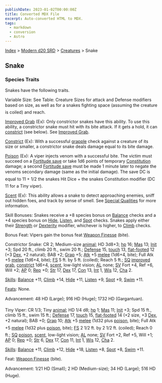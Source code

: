 ```yaml
---
publishDate: 2023-01-02T00:00:00Z
title: Converted MDX File
excerpt: Auto-converted HTML to MDX.
tags:
  - markdown
  - conversion
  - Astro
---
```


[Index](-index) > [Modern d20 SRD](modern-d20-srd-index) > [Creatures](modern-d20-srd-creatures-index) > Snake

## Snake

### Species Traits

Snakes have the following traits.

Variable Size: See Table: Creature Sizes for attack and Defense modifiers based on size, as well as for a snakes fighting space (assuming the creature is coiled) and reach.

[Improved Grab](modern-d20-srd-special-abilities-improved-grab) (Ex): Only constrictor snakes have this ability. To use this ability, a constrictor snake must hit with its bite attack. If it gets a hold, it can [constrict](modern-d20-srd-special-abilities-constrict) (see below). See [Improved Grab](modern-d20-srd-special-abilities-improved-grab).

[Constrict](modern-d20-srd-special-abilities-constrict) (Ex): With a successful [grapple](modern-d20-srd-combat-grapple) check against a creature of its size or smaller, a constrictor snake deals damage equal to its bite damage.

[Poison](modern-d20-srd-special-abilities-poison) (Ex): A viper injects venom with a successful bite. The victim must succeed on a [Fortitude
save](modern-d20-srd-basics-saving-throws) or take 1d6 points of temporary [Constitution](modern-d20-srd-basics-ability-scores) damage; a second [Fortitude
save](modern-d20-srd-basics-saving-throws) must be made 1 minute later to negate the venoms secondary damage (same as the initial damage). The save DC is equal to 11 + 1/2 the snakes Hit Dice + the snakes Constitution modifier (DC 11 for a Tiny viper).

[Scent](modern-d20-srd-special-abilities-scent) (Ex): This ability allows a snake to detect approaching enemies, sniff out hidden foes, and track by sense of smell. See [Special Qualities](modern-d20-srd-creatures-creature-overview) for more information.

Skill Bonuses: Snakes receive a +8 species bonus on [Balance](modern-d20-srd-skills-balance) checks and a +4 species bonus on [Hide](modern-d20-srd-skills-hide), [Listen](modern-d20-srd-skills-listen), and [Spot](modern-d20-srd-skills-spot) checks. Snakes apply either their [Strength](modern-d20-srd-basics-ability-scores) or [Dexterity](modern-d20-srd-basics-ability-scores) modifier, whichever is higher, to [Climb](modern-d20-srd-skills-climb) checks.

Bonus Feat: Vipers gain the bonus feat [Weapon Finesse](modern-d20-srd-feats-weapon-finesse) (bite).

Constrictor Snake: CR 2; Medium-size [animal](modern-d20-srd-creature-types-animal); HD 3d8+3; [hp](modern-d20-srd-combat-hit-points) 16; [Mas](modern-d20-srd-creatures-creature-overview) 13; [Init](modern-d20-srd-combat-initiative) +3; Spd 20 ft., climb 20 ft., swim 20 ft.; [Defense](modern-d20-srd-combat-defense) 15, [touch](modern-d20-srd-combat-attack-actions) 13, [flat-footed](modern-d20-srd-combat-surprise) 12 (+3 [Dex](modern-d20-srd-basics-ability-scores), +2 natural); BAB +2; [Grap](modern-d20-srd-combat-grapple) +5; [Atk](modern-d20-srd-combat-attack-roll) +5 [melee](modern-d20-srd-combat-attack-roll) (1d6+4, bite); Full Atk +5 [melee](modern-d20-srd-combat-attack-roll) (1d6+4, bite); [FS](modern-d20-srd-creatures-creature-overview) 5 ft. by 5 ft. (coiled); Reach 5 ft.; [SQ](modern-d20-srd-creatures-creature-overview) [improved grab](modern-d20-srd-special-abilities-improved-grab), [constrict](modern-d20-srd-special-abilities-constrict) 1d6+4, [scent](modern-d20-srd-special-abilities-scent), low-light vision; [AL](modern-d20-srd-basics-allegiances) none; [SV](modern-d20-srd-basics-saving-throws) Fort +4, Ref +6, Will +2; [AP](modern-d20-srd-creatures-creature-overview) 0; [Rep](modern-d20-srd-creatures-creature-overview) +0; [Str](modern-d20-srd-basics-ability-scores) 17, [Dex](modern-d20-srd-basics-ability-scores) 17, [Con](modern-d20-srd-basics-ability-scores) 13, [Int](modern-d20-srd-basics-ability-scores) 1, [Wis](modern-d20-srd-basics-ability-scores) 12, [Cha](modern-d20-srd-basics-ability-scores) 2.

[Skills](modern-d20-srd-skills-index): [Balance](modern-d20-srd-skills-balance) +11, [Climb](modern-d20-srd-skills-climb) +14, [Hide](modern-d20-srd-skills-hide) +11, [Listen](modern-d20-srd-skills-listen) +9, [Spot](modern-d20-srd-skills-spot) +9, [Swim](modern-d20-srd-skills-swim) +11.

[Feats](modern-d20-srd-feats-index): None.

Advancement: 48 HD (Large); 916 HD (Huge); 1732 HD (Gargantuan).

Tiny Viper: CR 1/3; Tiny [animal](modern-d20-srd-creature-types-animal); HD 1/4 d8; [hp](modern-d20-srd-combat-hit-points) 1; [Mas](modern-d20-srd-creatures-creature-overview) 11; [Init](modern-d20-srd-combat-initiative) +3; Spd 15 ft., climb 15 ft., swim 15 ft.; [Defense](modern-d20-srd-combat-defense) 17, [touch](modern-d20-srd-combat-attack-actions) 15, [flat-footed](modern-d20-srd-combat-surprise) 14 (+2 size, +3 [Dex](modern-d20-srd-basics-ability-scores), +2 natural); BAB +0; [Grap](modern-d20-srd-combat-grapple) 10; [Atk](modern-d20-srd-combat-attack-roll) +5 [melee](modern-d20-srd-combat-attack-roll) (1d32 plus [poison](modern-d20-srd-special-abilities-poison), bite); Full Atk +5 [melee](modern-d20-srd-combat-attack-roll) (1d32 plus [poison](modern-d20-srd-special-abilities-poison), bite); [FS](modern-d20-srd-creatures-creature-overview) 2 1/2 ft. by 2 1/2 ft. (coiled); Reach 0 ft.; [SQ](modern-d20-srd-creatures-creature-overview) [poison](modern-d20-srd-special-abilities-poison), [scent](modern-d20-srd-special-abilities-scent), low-light vision; [AL](modern-d20-srd-basics-allegiances) none; [SV](modern-d20-srd-basics-saving-throws) Fort +2, Ref +5, Will +1; [AP](modern-d20-srd-creatures-creature-overview) 0; [Rep](modern-d20-srd-creatures-creature-overview) +0; [Str](modern-d20-srd-basics-ability-scores) 6, [Dex](modern-d20-srd-basics-ability-scores) 17, [Con](modern-d20-srd-basics-ability-scores) 11, [Int](modern-d20-srd-basics-ability-scores) 1, [Wis](modern-d20-srd-basics-ability-scores) 12, [Cha](modern-d20-srd-basics-ability-scores) 2.

[Skills](modern-d20-srd-skills-index): [Balance](modern-d20-srd-skills-balance) +11, [Climb](modern-d20-srd-skills-climb) +12, [Hide](modern-d20-srd-skills-hide) +18, [Listen](modern-d20-srd-skills-listen) +8, [Spot](modern-d20-srd-skills-spot) +8, [Swim](modern-d20-srd-skills-swim) +11.

Feat: [Weapon Finesse](modern-d20-srd-feats-weapon-finesse) (bite).

Advancement: 1/21 HD (Small); 2 HD (Medium-size); 34 HD (Large); 516 HD (Huge).
